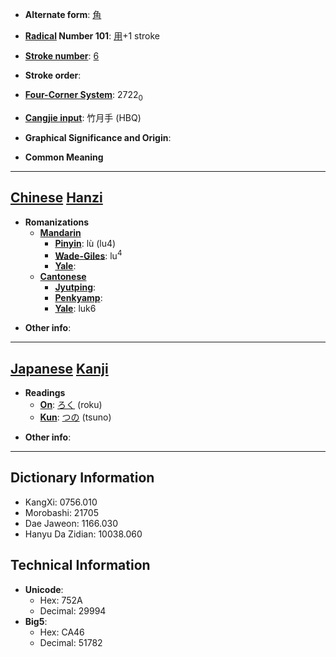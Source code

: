* '''Alternate form''': [[角]]

* '''[[Wiktionary:Chinese radical index| Radical]] Number 101''': [[Wiktionary:Chinese radical index 用|用]]+1 stroke

* '''[[Wiktionary:Chinese total strokes index|Stroke number]]''': [[Wiktionary:Chinese total strokes index 6|6]]

* '''Stroke order''': 

* '''[[Wiktionary:Chinese four corner index|Four-Corner System]]''': 2722<sub>0</sub>

* '''[[Wiktionary:Chinese Cangjie index|Cangjie input]]''': 竹月手 (HBQ)

* '''Graphical Significance and Origin''': 

* '''Common Meaning'''

----

== [[Chinese]] [[Hanzi]] ==

* '''Romanizations'''
** '''[[Mandarin]]'''
*** '''[[Pinyin]]''': lù (lu4)
*** '''[[Wade-Giles]]''': lu<sup>4</sup>
*** '''[[Yale]]''': 
** '''[[Cantonese]]'''
*** '''[[Jyutping]]''':
*** '''[[Penkyamp]]''': 
*** '''[[Yale]]''': luk6

* '''Other info''': 

----

== [[Japanese]] [[Kanji]] ==

* '''Readings'''
** '''[[On]]''': [[ろく]] (roku)
** '''[[Kun]]''': [[つの]] (tsuno)

* '''Other info''':  

----

== Dictionary Information ==

* KangXi: 0756.010
* Morobashi: 21705
* Dae Jaweon: 1166.030
* Hanyu Da Zidian: 10038.060

== Technical Information ==

* '''Unicode''':
** Hex: 752A
** Decimal: 29994
* '''Big5''':
** Hex: CA46
** Decimal: 51782